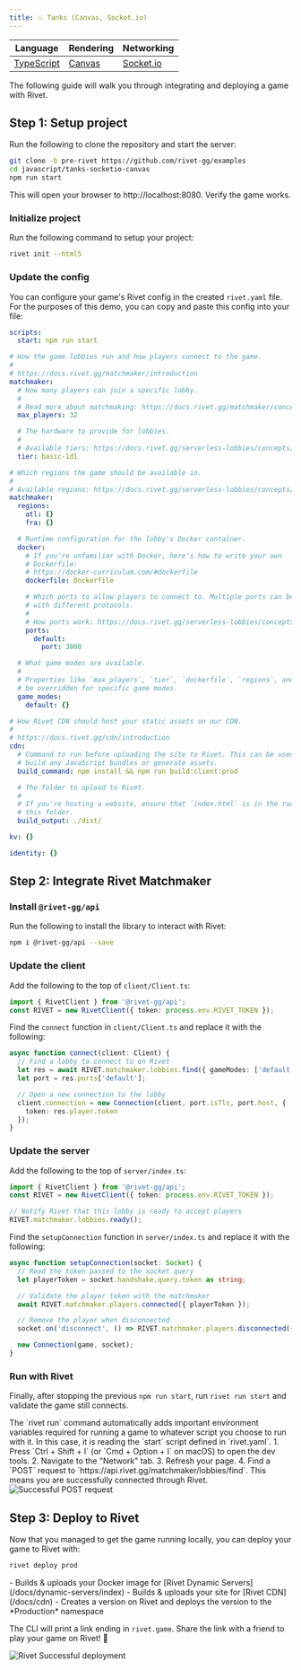 ```yaml
---
title: 💥 Tanks (Canvas, Socket.io)
---
```


| Language                                      | Rendering                                                             | Networking                      |
| --------------------------------------------- | --------------------------------------------------------------------- | ------------------------------- |
| [TypeScript](https://www.typescriptlang.org/) | [Canvas](https://developer.mozilla.org/en-US/docs/Web/API/Canvas_API) | [Socket.io](https://socket.io/) |

The following guide will walk you through integrating and deploying a game with Rivet.

## Step 1: Setup project

Run the following to clone the repository and start the server:

```bash
git clone -b pre-rivet https://github.com/rivet-gg/examples
cd javascript/tanks-socketio-canvas
npm run start
```

<PreRivetBranch></PreRivetBranch>

This will open your browser to http://localhost:8080. Verify the game works.

### Initialize project

<InstallCli />

Run the following command to setup your project:

```bash
rivet init --html5
```

<WhatDoesRivetDo />

### Update the config

You can configure your game's Rivet config in the created `rivet.yaml` file. For the purposes of this demo,
you can copy and paste this config into your file:

```yaml rivet.yaml
scripts:
  start: npm run start

# How the game lobbies run and how players connect to the game.
#
# https://docs.rivet.gg/matchmaker/introduction
matchmaker:
  # How many players can join a specific lobby.
  #
  # Read more about matchmaking: https://docs.rivet.gg/matchmaker/concepts/finding-lobby
  max_players: 32

  # The hardware to provide for lobbies.
  #
  # Available tiers: https://docs.rivet.gg/serverless-lobbies/concepts/available-tiers
  tier: basic-1d1

# Which regions the game should be available in.
#
# Available regions: https://docs.rivet.gg/serverless-lobbies/concepts/available-regions
matchmaker:
  regions:
    atl: {}
    fra: {}

  # Runtime configuration for the lobby's Docker container.
  docker:
    # If you're unfamiliar with Docker, here's how to write your own
    # Dockerfile:
    # https://docker-curriculum.com/#dockerfile
    dockerfile: Dockerfile

    # Which ports to allow players to connect to. Multiple ports can be defined
    # with different protocols.
    #
    # How ports work: https://docs.rivet.gg/serverless-lobbies/concepts/ports
    ports:
      default:
        port: 3000

  # What game modes are available.
  #
  # Properties like `max_players`, `tier`, `dockerfile`, `regions`, and more can
  # be overridden for specific game modes.
  game_modes:
    default: {}

# How Rivet CDN should host your static assets on our CDN.
#
# https://docs.rivet.gg/cdn/introduction
cdn:
  # Command to run before uploading the site to Rivet. This can be used to
  # build any JavaScript bundles or generate assets.
  build_command: npm install && npm run build:client:prod

  # The folder to upload to Rivet.
  #
  # If you're hosting a website, ensure that `index.html` is in the root of
  # this folder.
  build_output: ./dist/

kv: {}

identity: {}
```

## Step 2: Integrate Rivet Matchmaker

### Install `@rivet-gg/api`

Run the following to install the library to interact with Rivet:

```bash
npm i @rivet-gg/api --save
```

### Update the client

Add the following to the top of `client/Client.ts`:

```typescript client/Client.ts
import { RivetClient } from '@rivet-gg/api';
const RIVET = new RivetClient({ token: process.env.RIVET_TOKEN });
```

<EnvTokenClient />

Find the `connect` function in `client/Client.ts` and replace it with the following:

```typescript client/Client.ts
async function connect(client: Client) {
  // Find a lobby to connect to on Rivet
  let res = await RIVET.matchmaker.lobbies.find({ gameModes: ['default'] });
  let port = res.ports['default'];

  // Open a new connection to the lobby
  client.connection = new Connection(client, port.isTls, port.host, {
    token: res.player.token
  });
}
```

### Update the server

Add the following to the top of `server/index.ts`:

```typescript server/index.ts
import { RivetClient } from '@rivet-gg/api';
const RIVET = new RivetClient({ token: process.env.RIVET_TOKEN });

// Notify Rivet that this lobby is ready to accept players
RIVET.matchmaker.lobbies.ready();
```

<EnvTokenServer />

Find the `setupConnection` function in `server/index.ts` and replace it with the following:

```typescript  server/index.ts
async function setupConnection(socket: Socket) {
  // Read the token passed to the socket query
  let playerToken = socket.handshake.query.token as string;

  // Validate the player token with the matchmaker
  await RIVET.matchmaker.players.connected({ playerToken });

  // Remove the player when disconnected
  socket.on('disconnect', () => RIVET.matchmaker.players.disconnected({ playerToken }));

  new Connection(game, socket);
}
```

### Run with Rivet

Finally, after stopping the previous `npm run start`, run `rivet run start` and validate the game still connects.

<Accordion title='What is "rivet run"?'>
  The `rivet run` command automatically adds important environment variables required for running a game to
  whatever script you choose to run with it. In this case, it is reading the `start` script defined in
  `rivet.yaml`.
</Accordion>

<Accordion title='Optional: Check for connectivity to Rivet'>
  1. Press `Ctrl + Shift + I` (or `Cmd + Option + I` on macOS) to open the dev tools.
  2. Navigate to the "Network" tab.
  3. Refresh your page.
  4. Find a `POST` request to `https://api.rivet.gg/matchmaker/lobbies/find`. This means you are
    successfully connected through Rivet.

  <img src="postRequest" width={500} alt='Successful POST request' />
</Accordion>

## Step 3: Deploy to Rivet

Now that you managed to get the game running locally, you can deploy your game to Rivet with:

```bash
rivet deploy prod
```

<Accordion title='What does this do?'>
  - Builds & uploads your Docker image for [Rivet Dynamic Servers](/docs/dynamic-servers/index) - Builds &
  uploads your site for [Rivet CDN](/docs/cdn) - Creates a version on Rivet and deploys the version to the
  *Production* namespace
</Accordion>

The CLI will print a link ending in `rivet.game`. Share the link with a friend to play your game on Rivet! 🎉

<img src="./previews/deployment.png" width={500} alt='Rivet Successful deployment' />
